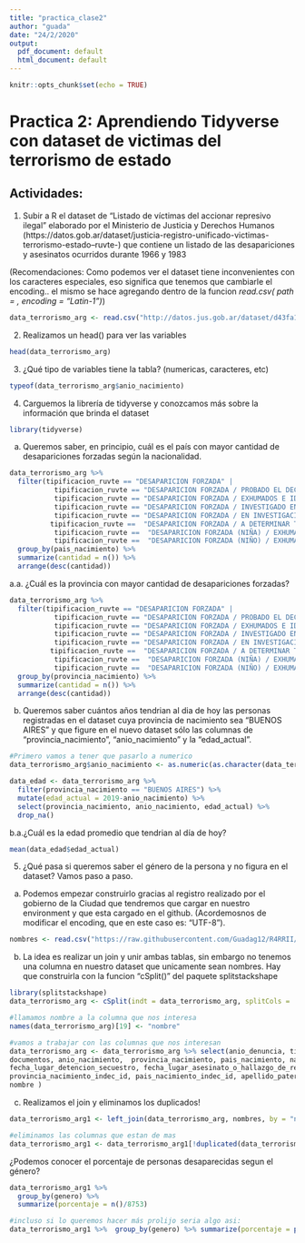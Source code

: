 ```yaml
---
title: "practica_clase2"
author: "guada"
date: "24/2/2020"
output:
  pdf_document: default
  html_document: default
---
```


```r
knitr::opts_chunk$set(echo = TRUE)
```
# Practica 2: Aprendiendo Tidyverse con dataset de victimas del terrorismo de estado

## Actividades:

1. Subir a R el dataset de "Listado de víctimas del accionar represivo ilegal" elaborado por el Ministerio de Justicia y Derechos Humanos (https://datos.gob.ar/dataset/justicia-registro-unificado-victimas-terrorismo-estado--ruvte-) que contiene un listado de las desapariciones y asesinatos ocurridos durante 1966 y 1983

(Recomendaciones: Como podemos ver el dataset tiene inconvenientes con los caracteres especiales, eso significa que tenemos que cambiarle el encoding.. el mismo se hace agregando dentro de la funcion *read.csv( path = , encoding = "Latin-1")*) 


```r
data_terrorismo_arg <- read.csv("http://datos.jus.gob.ar/dataset/d43fa140-f43f-4cc2-8491-b1d8bb899de4/resource/c6b674bc-e178-41f3-81f5-0f10038e1688/download/victimas-accionar-represivo-ilegal.csv", encoding = "Latin-1", stringsAsFactors = FALSE)
```


2. Realizamos un head() para ver las variables
```r
head(data_terrorismo_arg)
```

3. ¿Qué tipo de variables tiene la tabla? (numericas, caracteres, etc)

```r
typeof(data_terrorismo_arg$anio_nacimiento)
```
4. Carguemos la librería de tidyverse y conozcamos más sobre la información que brinda el dataset
```r
library(tidyverse)
```
a. Queremos saber, en principio, cuál es el país con mayor cantidad de desapariciones forzadas según la nacionalidad. 
```r
data_terrorismo_arg %>%
  filter(tipificacion_ruvte == "DESAPARICION FORZADA" |
           tipificacion_ruvte == "DESAPARICION FORZADA / PROBADO EL DECESO" |
           tipificacion_ruvte == "DESAPARICION FORZADA / EXHUMADOS E IDENTIFICADOS SUS RESTOS" |
           tipificacion_ruvte == "DESAPARICION FORZADA / INVESTIGADO EN CAUSA JUDICIAL" |
           tipificacion_ruvte == "DESAPARICION FORZADA / EN INVESTIGACION" |
          tipificacion_ruvte ==  "DESAPARICION FORZADA / A DETERMINAR TIPIFICACION" |
           tipificacion_ruvte ==  "DESAPARICION FORZADA (NIÑA) / EXHUMADOS E IDENTIFICADOS SUS RESTOS" |
           tipificacion_ruvte ==  "DESAPARICION FORZADA (NIÑO) / EXHUMADOS E IDENTIFICADOS SUS RESTOS" | tipificacion_ruvte ==  "DESAPARICION FORZADA / PROBADO EN CAUSA JUDICIAL" ) %>%
  group_by(pais_nacimiento) %>%
  summarize(cantidad = n()) %>%
  arrange(desc(cantidad))
```

a.a. ¿Cuál es la provincia con mayor cantidad de desapariciones forzadas?

```r
data_terrorismo_arg %>%
  filter(tipificacion_ruvte == "DESAPARICION FORZADA" |
           tipificacion_ruvte == "DESAPARICION FORZADA / PROBADO EL DECESO" |
           tipificacion_ruvte == "DESAPARICION FORZADA / EXHUMADOS E IDENTIFICADOS SUS RESTOS" |
           tipificacion_ruvte == "DESAPARICION FORZADA / INVESTIGADO EN CAUSA JUDICIAL" |
           tipificacion_ruvte == "DESAPARICION FORZADA / EN INVESTIGACION" |
          tipificacion_ruvte ==  "DESAPARICION FORZADA / A DETERMINAR TIPIFICACION" |
           tipificacion_ruvte ==  "DESAPARICION FORZADA (NIÑA) / EXHUMADOS E IDENTIFICADOS SUS RESTOS" |
           tipificacion_ruvte ==  "DESAPARICION FORZADA (NIÑO) / EXHUMADOS E IDENTIFICADOS SUS RESTOS" | tipificacion_ruvte ==  "DESAPARICION FORZADA / PROBADO EN CAUSA JUDICIAL" ) %>%
  group_by(provincia_nacimiento) %>%
  summarize(cantidad = n()) %>%
  arrange(desc(cantidad))
```

b. Queremos saber cuántos años tendrian al dia de hoy las personas registradas en el dataset cuya provincia de nacimiento sea "BUENOS AIRES" y que figure en el nuevo dataset sólo las columnas de "provincia_nacimiento", "anio_nacimiento" y la "edad_actual".

```r
#Primero vamos a tener que pasarlo a numerico
data_terrorismo_arg$anio_nacimiento <- as.numeric(as.character(data_terrorismo_arg$anio_nacimiento))
```

```r
data_edad <- data_terrorismo_arg %>%
  filter(provincia_nacimiento == "BUENOS AIRES") %>%
  mutate(edad_actual = 2019-anio_nacimiento) %>%
  select(provincia_nacimiento, anio_nacimiento, edad_actual) %>%
  drop_na()
```

b.a.¿Cuál es la edad promedio que tendrian al día de hoy?
```r
mean(data_edad$edad_actual)
```


5. ¿Qué pasa si queremos saber el género de la persona y no figura en el dataset? Vamos paso a paso. 

a. Podemos empezar construirlo gracias al registro realizado por el gobierno de la Ciudad que tendremos que cargar en nuestro environment y que esta cargado en el github. (Acordemosnos de modificar el encoding, que en este caso es: "UTF-8").

```r
nombres <- read.csv("https://raw.githubusercontent.com/Guadag12/R4RRII/master/Clase%202/nombres.csv", encoding = "UTF-8")
```


b. La idea es realizar un join y unir ambas tablas, sin embargo no tenemos una columna en nuestro dataset que unicamente sean nombres. Hay que construirla con la funcion "cSplit()" del paquete splitstackshape
```r
library(splitstackshape)
data_terrorismo_arg <- cSplit(indt = data_terrorismo_arg, splitCols = 'apellido_paterno_nombres',  sep = " ")

#llamamos nombre a la columna que nos interesa
names(data_terrorismo_arg)[19] <- "nombre" 

#vamos a trabajar con las columnas que nos interesan
data_terrorismo_arg <- data_terrorismo_arg %>% select(anio_denuncia, tipificacion_ruvte,id_unico_ruvte,apellido_materno, apellido_casada, edad_al_momento_del_hecho,
documentos, anio_nacimiento,  provincia_nacimiento, pais_nacimiento, nacionalidad, embarazo,
fecha_lugar_detencion_secuestro, fecha_lugar_asesinato_o_hallazgo_de_restos, fotografia, 
provincia_nacimiento_indec_id, pais_nacimiento_indec_id, apellido_paterno_nombres_1, 
nombre )

```

c. Realizamos el join y eliminamos los duplicados!
```r
data_terrorismo_arg1 <- left_join(data_terrorismo_arg, nombres, by = "nombre")

#eliminamos las columnas que estan de mas
data_terrorismo_arg1 <- data_terrorismo_arg1[!duplicated(data_terrorismo_arg1$id_unico_ruvte), ]
```

¿Podemos conocer el porcentaje de personas desaparecidas segun el género?
```r
data_terrorismo_arg1 %>% 
  group_by(genero) %>%
  summarize(porcentaje = n()/8753)
```

```r
#incluso si lo queremos hacer más prolijo seria algo asi:
data_terrorismo_arg1 %>%  group_by(genero) %>% summarize(porcentaje = paste0(round((n()/8753)*100, 2), "%"))
```

